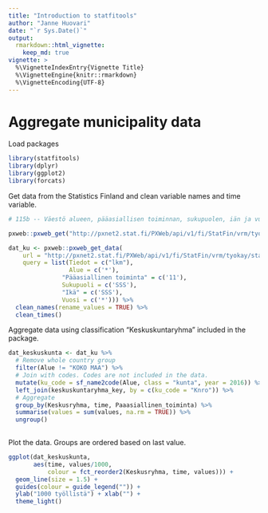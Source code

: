 ```yaml
---
title: "Introduction to statfitools"
author: "Janne Huovari"
date: "`r Sys.Date()`"
output: 
  rmarkdown::html_vignette:
    keep_md: true
vignette: >
  %\VignetteIndexEntry{Vignette Title}
  %\VignetteEngine{knitr::rmarkdown}
  %\VignetteEncoding{UTF-8}
---
```


# Aggregate municipality data

Load packages

```r

library(statfitools)
library(dplyr)
library(ggplot2)
library(forcats)
```

Get data from the Statistics Finland and clean variable names and time variable.

```r

# 115b -- Väestö alueen, pääasiallisen toiminnan, sukupuolen, iän ja vuoden mukaan, 1987-2017

pxweb::pxweb_get("http://pxnet2.stat.fi/PXWeb/api/v1/fi/StatFin/vrm/tyokay/statfin_tyokay_pxt_115b.px")

dat_ku <- pxweb::pxweb_get_data(
    url = "http://pxnet2.stat.fi/PXWeb/api/v1/fi/StatFin/vrm/tyokay/statfin_tyokay_pxt_115b.px",
    query = list(Tiedot = c("lkm"),
                 Alue = c('*'),
               "Pääasiallinen toiminta" = c('11'),
               Sukupuoli = c('SSS'),
               "Ikä" = c('SSS'),
               Vuosi = c('*'))) %>% 
  clean_names(rename_values = TRUE) %>% 
  clean_times()


```

Aggregate data using classification "Keskuskuntaryhma" included in the package. 

```r

dat_keskuskunta <- dat_ku %>% 
  # Remove whole country group
  filter(Alue != "KOKO MAA") %>%
  # Join with codes. Codes are not included in the data.
  mutate(ku_code = sf_name2code(Alue, class = "kunta", year = 2016)) %>%  
  left_join(keskuskuntaryhma_key, by = c(ku_code = "Knro")) %>%
  # Aggregate
  group_by(Keskusryhma, time, Paaasiallinen_toiminta) %>% 
  summarise(values = sum(values, na.rm = TRUE)) %>% 
  ungroup()
  


```

Plot the data. Groups are ordered based on last value.

```r

ggplot(dat_keskuskunta, 
       aes(time, values/1000, 
           colour = fct_reorder2(Keskusryhma, time, values))) +
  geom_line(size = 1.5) +
  guides(colour = guide_legend("")) +
  ylab("1000 työllistä") + xlab("") +
  theme_light()

```


